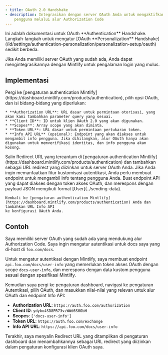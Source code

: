 ```yaml
---
- title: OAuth 2.0 Handshake
- description: Integrasikan dengan server OAuth Anda untuk mengaktifkan login
    pengguna melalui alur Authorization Code
---
```


<Info>
  Ini adalah dokumentasi untuk OAuth **Authentication** Handshake. Langkah-langkah untuk mengatur [OAuth **Personalization** Handshake](/id/settings/authentication-personalization/personalization-setup/oauth) sedikit berbeda.
</Info>

Jika Anda memiliki server OAuth yang sudah ada, Anda dapat mengintegrasikannya dengan Mintlify untuk pengalaman login yang mulus.

## Implementasi

<Steps>
  <Step title="Konfigurasi pengaturan Authentication Anda">
    Pergi ke [pengaturan authentication Mintlify](https://dashboard.mintlify.com/products/authentication), pilih opsi OAuth, dan isi bidang-bidang yang diperlukan:

    * **Authorization URL**: URL dasar untuk permintaan otorisasi, yang akan kami tambahkan parameter query yang sesuai.
    * **Client ID**: ID untuk klien OAuth 2.0 yang akan digunakan.
    * **Scopes**: Array scope yang akan diminta.
    * **Token URL**: URL dasar untuk permintaan pertukaran token.
    * **Info API URL** (opsional): Endpoint yang akan diakses untuk mengambil info pengguna. Jika dihilangkan, alur OAuth hanya akan digunakan untuk memverifikasi identitas, dan info pengguna akan kosong.
  </Step>

  <Step title="Konfigurasi klien OAuth Anda">
    Salin Redirect URL yang tercantum di [pengaturan authentication Mintlify](https://dashboard.mintlify.com/products/authentication) dan tambahkan sebagai URL redirect yang diizinkan untuk server OAuth Anda.
  </Step>

  <Step title="Buat Info API Anda (Opsional)">
    Jika Anda ingin memanfaatkan fitur kustomisasi autentikasi, Anda perlu membuat endpoint untuk mengambil info tentang pengguna Anda.
    Buat endpoint API yang dapat diakses dengan token akses OAuth, dan merespons dengan payload JSON mengikuti format [User](../sending-data).

    Kembali ke [pengaturan authentication Mintlify](https://dashboard.mintlify.com/products/authentication) Anda dan tambahkan URL Info API
    ke konfigurasi OAuth Anda.
  </Step>
</Steps>

## Contoh

Saya memiliki server OAuth yang sudah ada yang mendukung alur Authorization Code. Saya ingin mengatur autentikasi untuk docs saya yang di-host di `foo.com/docs`.

Untuk mengatur autentikasi dengan Mintlify, saya membuat endpoint `api.foo.com/docs/user-info` yang memerlukan token akses OAuth dengan scope `docs-user-info`, dan merespons dengan data kustom pengguna sesuai dengan spesifikasi Mintlify.

Kemudian saya pergi ke pengaturan dashboard, navigasi ke pengaturan Autentikasi, pilih OAuth, dan masukkan nilai-nilai yang relevan untuk alur OAuth dan endpoint Info API:

* **Authorization URL**: `https://auth.foo.com/authorization`
* **Client ID**: `ydybo4SD8PR73vzWWd6S0ObH`
* **Scopes**: `['docs-user-info']`
* **Token URL**: `https://auth.foo.com/exchange`
* **Info API URL**: `https://api.foo.com/docs/user-info`

Terakhir, saya menyalin Redirect URL yang ditampilkan di pengaturan dashboard dan menambahkannya sebagai URL redirect yang diizinkan dalam pengaturan konfigurasi klien OAuth saya.
